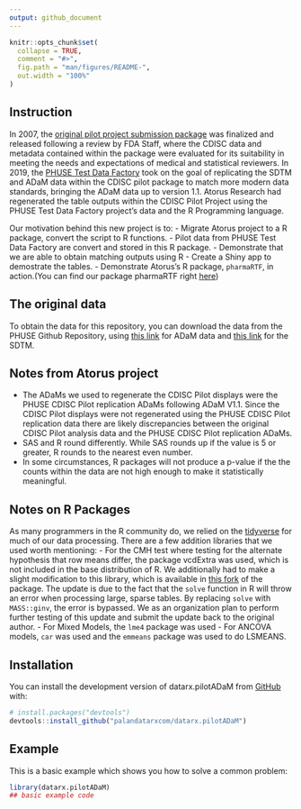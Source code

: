```yaml
---
output: github_document
---
```


<!-- README.md is generated from README.Rmd. Please edit that file -->

```r
knitr::opts_chunk$set(
  collapse = TRUE,
  comment = "#>",
  fig.path = "man/figures/README-",
  out.width = "100%"
)
```


<!-- badges: start -->
<!-- badges: end -->

## Instruction
In 2007, the [original pilot project submission package](https://bitbucket.cdisc.org/projects/CED/repos/sdtm-adam-pilot-project/browse) was finalized and released following a review by FDA Staff, where the CDISC data and metadata contained within the package were evaluated for its suitability in meeting the needs and expectations of medical and statistical reviewers. In 2019, the [PHUSE Test Data Factory](https://advance.phuse.global/display/WEL/Test+Dataset+Factory) took on the goal of replicating the SDTM and ADaM data within the CDISC pilot package to match more modern data standards, bringing the ADaM data up to version 1.1. Atorus Research had regenerated the table outputs within the CDISC Pilot Project using the PHUSE Test Data Factory project’s data and the R Programming language. 

Our motivation behind this new project is to:
- Migrate Atorus project to a R package, convert the script to R functions.
- Pilot data from PHUSE Test Data Factory are convert and stored in this R package.
-	Demonstrate that we are able to obtain matching outputs using R
- Create a Shiny app to demostrate the tables.
-	Demonstrate Atorus's R package, `pharmaRTF`, in action.(You can find our package pharmaRTF right [here](https://github.com/atorus-research/pharmaRTF))


## The original data
To obtain the data for this repository, you can download the data from the PHUSE Github Repository, using [this link](https://github.com/phuse-org/phuse-scripts/blob/master/data/adam/TDF_ADaM_v1.0.zip) for ADaM data and [this link](https://github.com/phuse-org/phuse-scripts/blob/master/data/sdtm/TDF_SDTM_v1.0%20.zip)
 for the SDTM.

## Notes from Atorus project

-	The ADaMs we used to regenerate the CDISC Pilot displays were the PHUSE CDISC Pilot replication ADaMs following ADaM V1.1.  Since the CDISC Pilot displays were not regenerated using the PHUSE CDISC Pilot replication data there are likely discrepancies between the original CDISC Pilot analysis data and the PHUSE CDISC Pilot replication ADaMs.
-	SAS and R round differently.  While SAS rounds up if the value is 5 or greater, R rounds to the nearest even number.
-	In some circumstances, R packages will not produce a p-value if the the counts within the data are not high enough to make it statistically meaningful. 

## Notes on R Packages
As many programmers in the R community do, we relied on the [tidyverse](https://www.tidyverse.org/packages/) for much of our data processing. There are a few addition libraries that we used worth mentioning:
-	For the CMH test where testing for the alternate hypothesis that row means differ, the package vcdExtra was used, which is not included in the base distribution of R. We additionally had to make a slight modification to this library, which is available in [this fork]( https://github.com/mstackhouse/vcdExtra) of the package. The update is due to the fact that the `solve` function in R will throw an error when processing large, sparse tables. By replacing `solve` with `MASS::ginv`, the error is bypassed. We as an organization plan to perform further testing of this update and submit the update back to the original author.
-	For Mixed Models, the `lme4` package was used
-	For ANCOVA models, `car` was used and the `emmeans` package  was used to do LSMEANS.


## Installation

You can install the development version of datarx.pilotADaM from [GitHub](https://github.com/) with:

``` r
# install.packages("devtools")
devtools::install_github("palandatarxcom/datarx.pilotADaM")
```

## Example

This is a basic example which shows you how to solve a common problem:

```r
library(datarx.pilotADaM)
## basic example code
```
